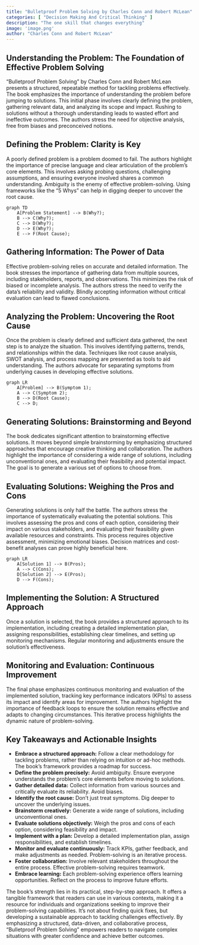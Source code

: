 ```yaml
---
title: "Bulletproof Problem Solving by Charles Conn and Robert McLean"
categories: [ "Decision Making And Critical Thinking" ]
description: "The one skill that changes everything"
image: 'image.png'
author: "Charles Conn and Robert McLean"
---
```

## Understanding the Problem: The Foundation of Effective Problem Solving

"Bulletproof Problem Solving" by Charles Conn and Robert McLean presents a structured, repeatable method for tackling problems effectively.  The book emphasizes the importance of understanding the problem before jumping to solutions.  This initial phase involves clearly defining the problem, gathering relevant data, and analyzing its scope and impact.  Rushing to solutions without a thorough understanding leads to wasted effort and ineffective outcomes.  The authors stress the need for objective analysis, free from biases and preconceived notions.

## Defining the Problem: Clarity is Key

A poorly defined problem is a problem doomed to fail. The authors highlight the importance of precise language and clear articulation of the problem's core elements. This involves asking probing questions, challenging assumptions, and ensuring everyone involved shares a common understanding.  Ambiguity is the enemy of effective problem-solving. Using frameworks like the "5 Whys" can help in digging deeper to uncover the root cause.

```mermaid
graph TD
    A[Problem Statement] --> B(Why?);
    B --> C(Why?);
    C --> D(Why?);
    D --> E(Why?);
    E --> F(Root Cause);
```

## Gathering Information: The Power of Data

Effective problem-solving relies on accurate and detailed information. The book stresses the importance of gathering data from multiple sources, including stakeholders, reports, and observations. This minimizes the risk of biased or incomplete analysis. The authors stress the need to verify the data's reliability and validity. Blindly accepting information without critical evaluation can lead to flawed conclusions.

## Analyzing the Problem: Uncovering the Root Cause

Once the problem is clearly defined and sufficient data gathered, the next step is to analyze the situation. This involves identifying patterns, trends, and relationships within the data. Techniques like root cause analysis, SWOT analysis, and process mapping are presented as tools to aid understanding.  The authors advocate for separating symptoms from underlying causes in developing effective solutions.

```mermaid
graph LR
    A[Problem] --> B(Symptom 1);
    A --> C(Symptom 2);
    B --> D(Root Cause);
    C --> D;
```

## Generating Solutions: Brainstorming and Beyond

The book dedicates significant attention to brainstorming effective solutions.  It moves beyond simple brainstorming by emphasizing structured approaches that encourage creative thinking and collaboration. The authors highlight the importance of considering a wide range of solutions, including unconventional ones, and evaluating their feasibility and potential impact.  The goal is to generate a various set of options to choose from.

## Evaluating Solutions: Weighing the Pros and Cons

Generating solutions is only half the battle.  The authors stress the importance of systematically evaluating the potential solutions. This involves assessing the pros and cons of each option, considering their impact on various stakeholders, and evaluating their feasibility given available resources and constraints.  This process requires objective assessment, minimizing emotional biases.  Decision matrices and cost-benefit analyses can prove highly beneficial here.

```mermaid
graph LR
    A[Solution 1] --> B(Pros);
    A --> C(Cons);
    D[Solution 2] --> E(Pros);
    D --> F(Cons);
```

## Implementing the Solution: A Structured Approach

Once a solution is selected, the book provides a structured approach to its implementation, including creating a detailed implementation plan, assigning responsibilities, establishing clear timelines, and setting up monitoring mechanisms.  Regular monitoring and adjustments ensure the solution's effectiveness.

## Monitoring and Evaluation: Continuous Improvement

The final phase emphasizes continuous monitoring and evaluation of the implemented solution, tracking key performance indicators (KPIs) to assess its impact and identify areas for improvement.  The authors highlight the importance of feedback loops to ensure the solution remains effective and adapts to changing circumstances. This iterative process highlights the dynamic nature of problem-solving.


## Key Takeaways and Actionable Insights

* **Embrace a structured approach:**  Follow a clear methodology for tackling problems, rather than relying on intuition or ad-hoc methods. The book's framework provides a roadmap for success.
* **Define the problem precisely:**  Avoid ambiguity.  Ensure everyone understands the problem's core elements before moving to solutions.
* **Gather detailed data:**  Collect information from various sources and critically evaluate its reliability. Avoid biases.
* **Identify the root cause:**  Don’t just treat symptoms.  Dig deeper to uncover the underlying issues.
* **Brainstorm creatively:**  Generate a wide range of solutions, including unconventional ones.
* **Evaluate solutions objectively:**  Weigh the pros and cons of each option, considering feasibility and impact.
* **Implement with a plan:**  Develop a detailed implementation plan, assign responsibilities, and establish timelines.
* **Monitor and evaluate continuously:**  Track KPIs, gather feedback, and make adjustments as needed.  Problem-solving is an iterative process.
* **Foster collaboration:**  Involve relevant stakeholders throughout the entire process.  Effective problem-solving requires teamwork.
* **Embrace learning:** Each problem-solving experience offers learning opportunities. Reflect on the process to improve future efforts.


The book’s strength lies in its practical, step-by-step approach. It offers a tangible framework that readers can use in various contexts, making it a resource for individuals and organizations seeking to improve their problem-solving capabilities. It's not about finding quick fixes, but developing a sustainable approach to tackling challenges effectively. By emphasizing a structured, data-driven, and collaborative process, "Bulletproof Problem Solving" empowers readers to navigate complex situations with greater confidence and achieve better outcomes.

